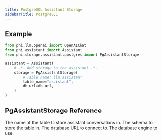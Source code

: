 ```yaml
---
title: PostgreSQL Assistant Storage
sidebarTitle: PostgreSQL
---
```


## Example

```python assistant.py
from phi.llm.openai import OpenAIChat
from phi.assistant import Assistant
from phi.storage.assistant.postgres import PgAssistantStorage

assistant = Assistant(
    # -*- Add storage to the assistant -*-
    storage = PgAssistantStorage(
        # Table name: llm.assistant
        table_name="assistant",
        db_url=db_url,
    )
)
```

## PgAssistantStorage Reference

<ResponseField name="table_name" type="str">
  The name of the table to store assistant conversations in.
</ResponseField>
<ResponseField name="schema" type="str" default="llm">
  The schema to store the table in.
</ResponseField>
<ResponseField name="db_url" type="str">
  The database URL to connect to.
</ResponseField>
<ResponseField name="db_engine" type="Engine">
  The database engine to use.
</ResponseField>